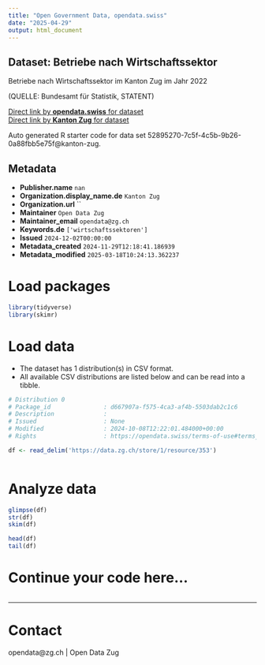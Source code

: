 ```yaml
---
title: "Open Government Data, opendata.swiss"
date: "2025-04-29"
output: html_document
---
```


## Dataset: Betriebe nach Wirtschaftssektor

Betriebe nach Wirtschaftssektor im Kanton Zug im Jahr 2022

(QUELLE: Bundesamt für Statistik, STATENT)

[Direct link by **opendata.swiss** for dataset](https://opendata.swiss/de/dataset/betriebe-nach-wirtschaftssektor)<br>
[Direct link by **Kanton Zug** for dataset](https://www.zg.ch/behoerden/gesundheitsdirektion/statistikfachstelle/themen/betriebe-und-unternehmen)

Auto generated R starter code for data set 52895270-7c5f-4c5b-9b26-0a88fbb5e75f@kanton-zug.

## Metadata

- **Publisher.name** `nan`
- **Organization.display_name.de** `Kanton Zug`
- **Organization.url** ``
- **Maintainer** `Open Data Zug`
- **Maintainer_email** `opendata@zg.ch`
- **Keywords.de** `['wirtschaftssektoren']`
- **Issued** `2024-12-02T00:00:00`
- **Metadata_created** `2024-11-29T12:18:41.186939`
- **Metadata_modified** `2025-03-18T10:24:13.362237`


# Load packages

```r

library(tidyverse)
library(skimr)

```

# Load data

-   The dataset has 1 distribution(s) in CSV format.
-   All available CSV distributions are listed below and can be read into a tibble.

```r

# Distribution 0
# Package_id               : d667907a-f575-4ca3-af4b-5503dab2c1c6
# Description              : 
# Issued                   : None
# Modified                 : 2024-10-08T12:22:01.484000+00:00
# Rights                   : https://opendata.swiss/terms-of-use#terms_by

df <- read_delim('https://data.zg.ch/store/1/resource/353')



```

# Analyze data

```r

glimpse(df)
str(df)
skim(df)

head(df)
tail(df)

```

# Continue your code here...

```r

```

------------------------------------------------------------------------

# Contact

opendata@zg.ch | Open Data Zug
